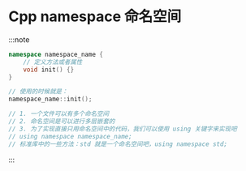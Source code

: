 # Cpp namespace 命名空间

:::note

```cpp
namespace namespace_name {
    // 定义方法或者属性
    void init() {}
}

// 使用的时候就是：
namespace_name::init();

// 1. 一个文件可以有多个命名空间
// 2. 命名空间是可以进行多层嵌套的
// 3. 为了实现直接只用命名空间中的代码，我们可以使用 using 关键字来实现吧
// using namespace namespace_name;
// 标准库中的一些方法：std 就是一个命名空间吧，using namespace std;
```

:::